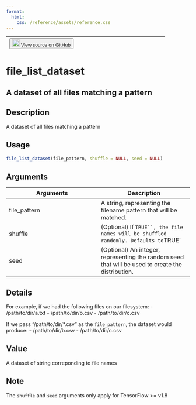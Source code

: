 ```yaml
---
format:
  html:
    css: /reference/assets/reference.css
---
```


| <button class="button"> ![](/reference/assets/GitHub-Mark-32px.png){width="20"} [View source on GitHub](https://github.com/rstudio/tfdatasets//blob/main/R/file_list_dataset.R#L25) </button> |
|:------------------------------:|:--------------------------------------:|

# file_list_dataset

## A dataset of all files matching a pattern

## Description
A dataset of all files matching a pattern 


## Usage
```r
file_list_dataset(file_pattern, shuffle = NULL, seed = NULL) 
```

## Arguments
|Arguments|Description|
|---|---|
| file_pattern | A string, representing the filename pattern that will be matched. |
| shuffle | (Optional) If `TRUE``, the file names will be shuffled randomly. Defaults to `TRUE` |
| seed | (Optional) An integer, representing the random seed that will be used to create the distribution. |

## Details

For example, if we had the following files on our filesystem: - /path/to/dir/a.txt - /path/to/dir/b.csv - /path/to/dir/c.csv 

If we pass "/path/to/dir/*.csv" as the `file_pattern`, the dataset would produce: - /path/to/dir/b.csv - /path/to/dir/c.csv 


## Value
A dataset of string correponding to file names 

## Note
The `shuffle` and `seed` arguments only apply for TensorFlow >= v1.8 



